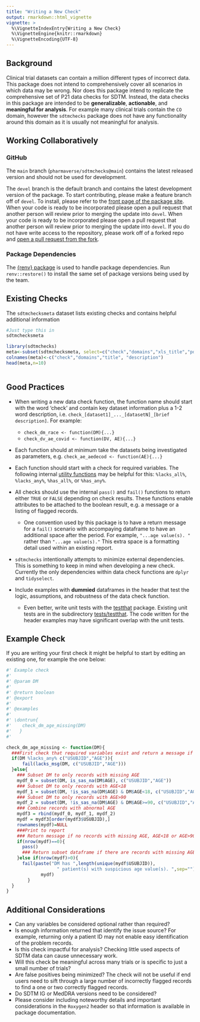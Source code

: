 ```yaml
---
title: "Writing a New Check"
output: rmarkdown::html_vignette
vignette: >
  %\VignetteIndexEntry{Writing a New Check}
  %\VignetteEngine{knitr::rmarkdown}
  %\VignetteEncoding{UTF-8}
---
```


## Background

Clinical trial datasets can contain a million different types of incorrect data. This package does not intend to comprehensively cover all scenarios in which data may be wrong. Nor does this package intend to replicate the comprehensive set of P21 data checks for SDTM. Instead, the data checks in this package are intended to be **generalizable**, **actionable**, and **meaningful for analysis**. For example many clinical trials contain the `CO` domain, however the `sdtmchecks` package does not have any functionality around this domain as it is usually not meaningful for analysis.

## Working Collaboratively

### GitHub

The `main` branch (`pharmaverse/sdtmchecks@main`) contains the latest released version and should not be used for development. 

The `devel` branch is the default branch and contains the latest development version of the package. To start contributing, please make a feature branch off of `devel`. To install, please refer to the [front page of the package site](https://pharmaverse.github.io/sdtmchecks/). When your code is ready to be incorporated please open a pull request that another person will review prior to merging the update into `devel`. When your code is ready to be incorporated please open a pull request that another person will review prior to merging the update into `devel`. If you do not have write access to the repository, please work off of a forked repo and [open a pull request from the fork](
https://docs.github.com/en/pull-requests/collaborating-with-pull-requests/proposing-changes-to-your-work-with-pull-requests/creating-a-pull-request-from-a-fork).

### Package Dependencies

The [{renv} package](https://rstudio.github.io/renv/articles/renv.html#collaboration) is used to handle package dependencies. Run `renv::restore()` to install the same set of package versions being used by the team.


## Existing Checks

The `sdtmchecksmeta` dataset lists existing checks and contains helpful additional information

```r
#Just type this in
sdtmchecksmeta
```

```r
library(sdtmchecks)
meta<-subset(sdtmchecksmeta, select=c("check","domains","xls_title","pdf_title"))
colnames(meta)<-c("check","domains","title", "description")
head(meta,n=10)
    
``` 

## Good Practices

- When writing a new data check function, the function name should start with the word 'check' and contain key dataset information plus a 1-2 word description, i.e. `check_[dataset1]_..._[datasetN]_[brief description]`.  For example:
   - `check_dm_race <- function(DM){...}`
   - `check_dv_ae_covid <- function(DV, AE){...}`

- Each function should at minimum take the datasets being investigated as parameters, e.g. `check_ae_aedecod <- function(AE){...}`

- Each function should start with a check for required variables. The following internal [utility functions](https://pharmaverse.github.io/sdtmchecks/reference/index.html#data-check-utility-functions) may be helpful for this: `%lacks_all%`, `%lacks_any%`, `%has_all%`, or `%has_any%`.

-  All checks should use the internal `pass()` and `fail()` functions to return either `TRUE` or `FALSE` depending on check results.  These functions enable attributes to be attached to the boolean result, e.g. a message or a listing of flagged records.
   - One convention used by this package is to have a return message for a `fail()` scenario with accompaying dataframe to have an additional space after the period. For example, `"...age value(s). "` rather than `"...age value(s)."` This extra space is a formatting detail used within an existing report.
   
- `sdtmchecks` intentionally attempts to minimize external dependencies. This is something to keep in mind when developing a new check. Currently the only dependencies within data check functions are `dplyr` and `tidyselect`.

- Include examples with **dummied** dataframes in the header that test the logic, assumptions, and robustness of the data check function.  
  - Even better, write unit tests with the [testthat](https://testthat.r-lib.org/) package. Existing unit tests are in the subdirectory [tests/testthat](https://github.com/pharmaverse/sdtmchecks/tree/devel/tests/testthat). The code written for the header examples may have significant overlap with the unit tests. 
    


## Example Check

If you are writing your first check it might be helpful to start by editing an existing one, for example the one below:

```r
#' Example check
#'
#' @param DM 
#'
#' @return boolean
#' @export
#'
#' @examples
#'
#' \dontrun{
#'    check_dm_age_missing(DM)
#'   }
#'

check_dm_age_missing <- function(DM){
  ###First check that required variables exist and return a message if they don't
  if(DM %lacks_any% c("USUBJID","AGE")){
      fail(lacks_msg(DM, c("USUBJID","AGE")))
  }else{
    ### Subset DM to only records with missing AGE
    mydf_0 = subset(DM, is_sas_na(DM$AGE), c("USUBJID","AGE"))
    ### Subset DM to only records with AGE<18
    mydf_1 = subset(DM, !is_sas_na(DM$AGE) & DM$AGE<18, c("USUBJID","AGE"))
    ### Subset DM to only records with AGE>90
    mydf_2 = subset(DM, !is_sas_na(DM$AGE) & DM$AGE>=90, c("USUBJID","AGE"))
    ### Combine records with abnormal AGE
    mydf3 = rbind(mydf_0, mydf_1, mydf_2)
    mydf = mydf3[order(mydf3$USUBJID),]
    rownames(mydf)=NULL
    ###Print to report
    ### Return message if no records with missing AGE, AGE<18 or AGE>90
    if(nrow(mydf)==0){
      pass()
      ### Return subset dataframe if there are records with missing AGE, AGE<18 or AGE>90
    }else if(nrow(mydf)>0){
      fail(paste("DM has ",length(unique(mydf$USUBJID)),
                   " patient(s) with suspicious age value(s). ",sep=""),
             mydf)
        }
  }
}
```


## Additional Considerations

- Can any variables be considered optional rather than required? 
- Is enough information returned that identify the issue source? For example, returning only a patient ID may not enable easy identification of the problem records. 
- Is this check impactful for analysis? Checking little used aspects of SDTM data can cause unnecessary work.
- Will this check be meaningful across many trials or is specific to just a small number of trials? 
- Are false positives being minimized? The check will not be useful if end users need to sift through a large number of incorrectly flagged records to find a one or two correctly flagged records.
- Do SDTM IG or MedDRA versions need to be considered?
- Please consider including noteworthy details and important considerations in the `Roxygen2` header so that information is available in package documentation.





